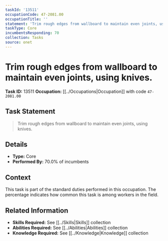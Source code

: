```yaml
---
taskId: '13511'
occupationCode: 47-2081.00
occupationTitle: ''
statement: 'Trim rough edges from wallboard to maintain even joints, using knives.'
taskType: Core
incumbentsResponding: 70
collection: Tasks
source: onet
---
```

# Trim rough edges from wallboard to maintain even joints, using knives.

**Task ID:** 13511
**Occupation:** [[../Occupations|Occupation]] with code `47-2081.00`

## Task Statement

> Trim rough edges from wallboard to maintain even joints, using knives.

## Details

- **Type:** Core
- **Performed By:** 70.0% of incumbents

## Context

This task is part of the standard duties performed in this occupation. The percentage indicates how common this task is among workers in the field.

## Related Information

- **Skills Required:** See [[../Skills|Skills]] collection
- **Abilities Required:** See [[../Abilities|Abilities]] collection
- **Knowledge Required:** See [[../Knowledge|Knowledge]] collection
